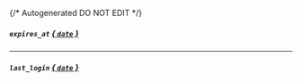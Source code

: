 {/* Autogenerated DO NOT EDIT  */}
##### `expires_at` [*{ `date` }*](https://docs.python.org/3/library/datetime.html#date-objects)

---
##### `last_login` [*{ `date` }*](https://docs.python.org/3/library/datetime.html#date-objects)

